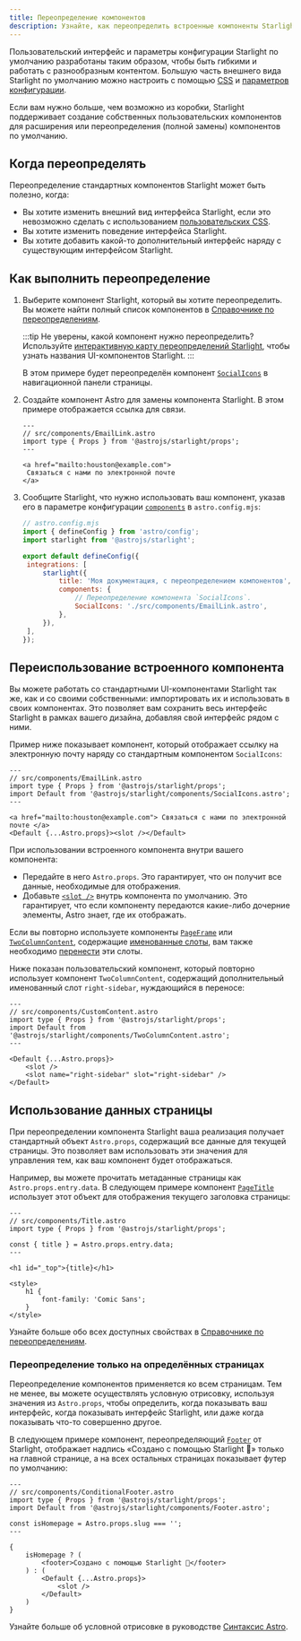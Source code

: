 ```yaml
---
title: Переопределение компонентов
description: Узнайте, как переопределить встроенные компоненты Starlight, чтобы добавить пользовательские элементы в интерфейс вашего сайта документации.
---
```



Пользовательский интерфейс и параметры конфигурации Starlight по умолчанию разработаны таким образом, чтобы быть гибкими и работать с разнообразным контентом. Большую часть внешнего вида Starlight по умолчанию можно настроить с помощью [CSS](/ru/guides/css-and-tailwind/) и [параметров конфигурации](/ru/guides/customization/).

Если вам нужно больше, чем возможно из коробки, Starlight поддерживает создание собственных пользовательских компонентов для расширения или переопределения (полной замены) компонентов по умолчанию.

## Когда переопределять

Переопределение стандартных компонентов Starlight может быть полезно, когда:

- Вы хотите изменить внешний вид интерфейса Starlight, если это невозможно сделать с использованием [пользовательских CSS](/ru/guides/css-and-tailwind/).
- Вы хотите изменить поведение интерфейса Starlight.
- Вы хотите добавить какой-то дополнительный интерфейс наряду с существующим интерфейсом Starlight.

## Как выполнить переопределение

<Steps>

1. Выберите компонент Starlight, который вы хотите переопределить.
   Вы можете найти полный список компонентов в [Справочнике по переопределениям](/ru/reference/overrides/).

   :::tip
   Не уверены, какой компонент нужно переопределить? Используйте [интерактивную карту переопределений Starlight](https://starlight-overrides-map.netlify.app/), чтобы узнать названия UI-компонентов Starlight.
   :::

   В этом примере будет переопределён компонент [`SocialIcons`](/ru/reference/overrides/#socialicons) в навигационной панели страницы.

2. Создайте компонент Astro для замены компонента Starlight.
   В этом примере отображается ссылка для связи.

   ```astro
   ---
   // src/components/EmailLink.astro
   import type { Props } from '@astrojs/starlight/props';
   ---

   <a href="mailto:houston@example.com">
   	Связаться с нами по электронной почте
   </a>
   ```

3. Сообщите Starlight, что нужно использовать ваш компонент, указав его в параметре конфигурации [`components`](/ru/reference/configuration/#components) в `astro.config.mjs`:

   ```js {9-12}
   // astro.config.mjs
   import { defineConfig } from 'astro/config';
   import starlight from '@astrojs/starlight';

   export default defineConfig({
   	integrations: [
   		starlight({
   			title: 'Моя документация, с переопределением компонентов',
   			components: {
   				// Переопределение компонента `SocialIcons`.
   				SocialIcons: './src/components/EmailLink.astro',
   			},
   		}),
   	],
   });
   ```

</Steps>

## Переиспользование встроенного компонента

Вы можете работать со стандартными UI-компонентами Starlight так же, как и со своими собственными: импортировать их и использовать в своих компонентах. Это позволяет вам сохранить весь интерфейс Starlight в рамках вашего дизайна, добавляя свой интерфейс рядом с ними.

Пример ниже показывает компонент, который отображает ссылку на электронную почту наряду со стандартным компонентом `SocialIcons`:

```astro {4,8}
---
// src/components/EmailLink.astro
import type { Props } from '@astrojs/starlight/props';
import Default from '@astrojs/starlight/components/SocialIcons.astro';
---

<a href="mailto:houston@example.com"> Связаться с нами по электронной почте </a>
<Default {...Astro.props}><slot /></Default>
```

При использовании встроенного компонента внутри вашего компонента:

- Передайте в него `Astro.props`. Это гарантирует, что он получит все данные, необходимые для отображения.
- Добавьте [`<slot />`](https://docs.astro.build/ru/core-concepts/astro-components/#slots) внутрь компонента по умолчанию. Это гарантирует, что если компоненту передаются какие-либо дочерние элементы, Astro знает, где их отображать.

Если вы повторно используете компоненты [`PageFrame`](/ru/reference/overrides/#pageframe) или [`TwoColumnContent`](/ru/reference/overrides/#twocolumncontent), содержащие [именованные слоты](https://docs.astro.build/ru/basics/astro-components/#именованые-слоты), вам также необходимо [перенести](https://docs.astro.build/ru/basics/astro-components/#перенос-слотов) эти слоты.

Ниже показан пользовательский компонент, который повторно использует компонент `TwoColumnContent`, содержащий дополнительный именованный слот `right-sidebar`, нуждающийся в переносе:

```astro {9}
---
// src/components/CustomContent.astro
import type { Props } from '@astrojs/starlight/props';
import Default from '@astrojs/starlight/components/TwoColumnContent.astro';
---

<Default {...Astro.props}>
	<slot />
	<slot name="right-sidebar" slot="right-sidebar" />
</Default>
```

## Использование данных страницы

При переопределении компонента Starlight ваша реализация получает стандартный объект `Astro.props`, содержащий все данные для текущей страницы.
Это позволяет вам использовать эти значения для управления тем, как ваш компонент будет отображаться.

Например, вы можете прочитать метаданные страницы как `Astro.props.entry.data`. В следующем примере компонент [`PageTitle`](/ru/reference/overrides/#pagetitle) использует этот объект для отображения текущего заголовка страницы:

```astro {5} "{title}"
---
// src/components/Title.astro
import type { Props } from '@astrojs/starlight/props';

const { title } = Astro.props.entry.data;
---

<h1 id="_top">{title}</h1>

<style>
	h1 {
		font-family: 'Comic Sans';
	}
</style>
```

Узнайте больше обо всех доступных свойствах в [Справочнике по переопределениям](/ru/reference/overrides/#параметры-компонентов).

### Переопределение только на определённых страницах

Переопределение компонентов применяется ко всем страницам. Тем не менее, вы можете осуществлять условную отрисовку, используя значения из `Astro.props`, чтобы определить, когда показывать ваш интерфейс, когда показывать интерфейс Starlight, или даже когда показывать что-то совершенно другое.

В следующем примере компонент, переопределяющий [`Footer`](/ru/reference/overrides/#footer) от Starlight, отображает надпись «Создано с помощью Starlight 🌟» только на главной странице, а на всех остальных страницах показывает футер по умолчанию:

```astro
---
// src/components/ConditionalFooter.astro
import type { Props } from '@astrojs/starlight/props';
import Default from '@astrojs/starlight/components/Footer.astro';

const isHomepage = Astro.props.slug === '';
---

{
	isHomepage ? (
		<footer>Создано с помощью Starlight 🌟</footer>
	) : (
		<Default {...Astro.props}>
			<slot />
		</Default>
	)
}
```

Узнайте больше об условной отрисовке в руководстве [Синтаксис Astro](https://docs.astro.build/ru/core-concepts/astro-syntax/#динамический-html).
